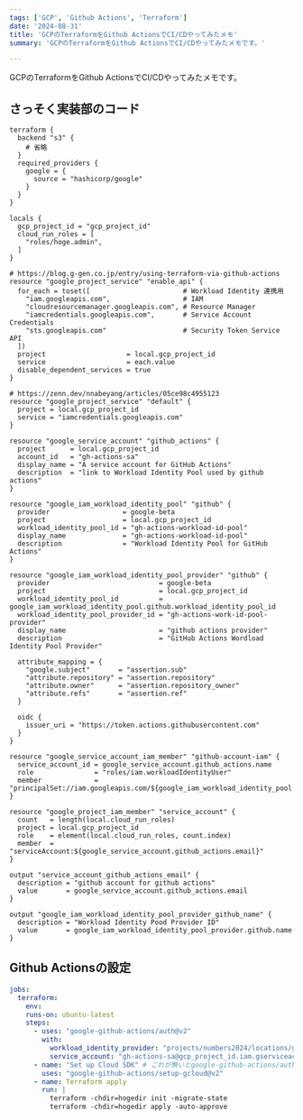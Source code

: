 ```yaml
---
tags: ['GCP', 'Github Actions', 'Terraform']
date: '2024-08-31'
title: 'GCPのTerraformをGithub ActionsでCI/CDやってみたメモ'
summary: 'GCPのTerraformをGithub ActionsでCI/CDやってみたメモです。'

---
```


GCPのTerraformをGithub ActionsでCI/CDやってみたメモです。

## さっそく実装部のコード

```hcl
terraform {
  backend "s3" {
    # 省略
  }
  required_providers {
    google = {
      source = "hashicorp/google"
    }
  }
}

locals {
  gcp_project_id = "gcp_project_id"
  cloud_run_roles = [
    "roles/hoge.admin",
  ]
}

# https://blog.g-gen.co.jp/entry/using-terraform-via-github-actions
resource "google_project_service" "enable_api" {
  for_each = toset([                       # Workload Identity 連携用
    "iam.googleapis.com",                  # IAM
    "cloudresourcemanager.googleapis.com", # Resource Manager
    "iamcredentials.googleapis.com",       # Service Account Credentials
    "sts.googleapis.com"                   # Security Token Service API
  ])
  project                    = local.gcp_project_id
  service                    = each.value
  disable_dependent_services = true
}

# https://zenn.dev/nnabeyang/articles/05ce98c4955123
resource "google_project_service" "default" {
  project = local.gcp_project_id
  service = "iamcredentials.googleapis.com"
}

resource "google_service_account" "github_actions" {
  project      = local.gcp_project_id
  account_id   = "gh-actions-sa"
  display_name = "A service account for GitHub Actions"
  description  = "link to Workload Identity Pool used by github actions"
}

resource "google_iam_workload_identity_pool" "github" {
  provider                  = google-beta
  project                   = local.gcp_project_id
  workload_identity_pool_id = "gh-actions-workload-id-pool"
  display_name              = "gh-actions-workload-id-pool"
  description               = "Workload Identity Pool for GitHub Actions"
}

resource "google_iam_workload_identity_pool_provider" "github" {
  provider                           = google-beta
  project                            = local.gcp_project_id
  workload_identity_pool_id          = google_iam_workload_identity_pool.github.workload_identity_pool_id
  workload_identity_pool_provider_id = "gh-actions-work-id-pool-provider"
  display_name                       = "github actions provider"
  description                        = "GitHub Actions Wordload Identity Pool Provider"

  attribute_mapping = {
    "google.subject"       = "assertion.sub"
    "attribute.repository" = "assertion.repository"
    "attribute.owner"      = "assertion.repository_owner"
    "attribute.refs"       = "assertion.ref"
  }

  oidc {
    issuer_uri = "https://token.actions.githubusercontent.com"
  }
}

resource "google_service_account_iam_member" "github-account-iam" {
  service_account_id = google_service_account.github_actions.name
  role               = "roles/iam.workloadIdentityUser"
  member             = "principalSet://iam.googleapis.com/${google_iam_workload_identity_pool.github.name}/attribute.repository/github_org_name/github_repo_name"
}

resource "google_project_iam_member" "service_account" {
  count   = length(local.cloud_run_roles)
  project = local.gcp_project_id
  role    = element(local.cloud_run_roles, count.index)
  member  = "serviceAccount:${google_service_account.github_actions.email}"
}

output "service_account_github_actions_email" {
  description = "github account for github actions"
  value       = google_service_account.github_actions.email
}

output "google_iam_workload_identity_pool_provider_github_name" {
  description = "Workload Identity Pood Provider ID"
  value       = google_iam_workload_identity_pool_provider.github.name
}
```

## Github Actionsの設定

```yaml
jobs:
  terraform:
    env:
    runs-on: ubuntu-latest
    steps:
      - uses: "google-github-actions/auth@v2"
        with:
          workload_identity_provider: "projects/numbers2024/locations/global/workloadIdentityPools/gh-actions-workload-id-pool/providers/gh-actions-work-id-pool-provider"
          service_account: "gh-actions-sa@gcp_project_id.iam.gserviceaccount.com"
      - name: "Set up Cloud SDK" # これが無いとgoogle-github-actions/auth後に`gcloud auth list`してもNo credentialed accounts.になった
        uses: "google-github-actions/setup-gcloud@v2"
      - name: Terraform apply
        run: |
          terraform -chdir=hogedir init -migrate-state
          terraform -chdir=hogedir apply -auto-approve
```
